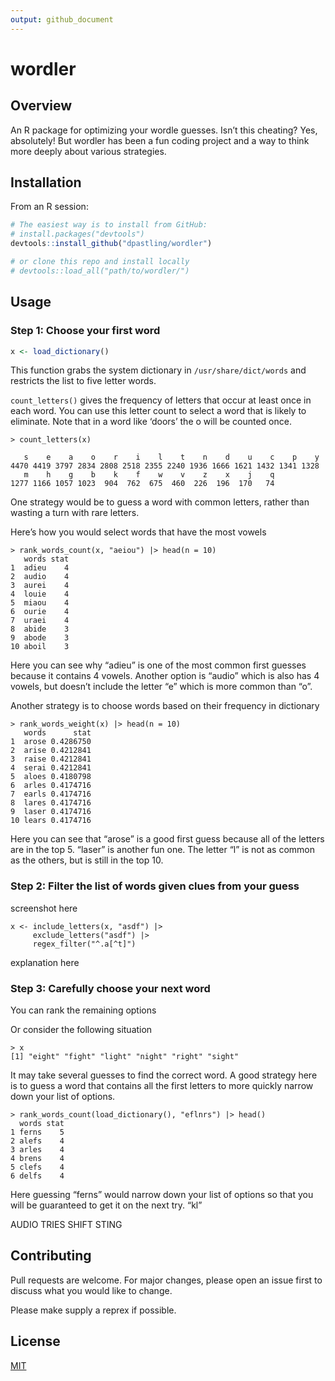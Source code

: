 ```yaml
---
output: github_document
---
```


# wordler

## Overview

An R package for optimizing your wordle guesses. Isn't this cheating? Yes, absolutely!
But wordler has been a fun coding project and a way to think more deeply about 
various strategies.

## Installation

From an R session:

```r
# The easiest way is to install from GitHub:
# install.packages("devtools")
devtools::install_github("dpastling/wordler")

# or clone this repo and install locally
# devtools::load_all("path/to/wordler/")
```


## Usage

### Step 1: Choose your first word

``` r
x <- load_dictionary()
```

This function grabs the system dictionary in `/usr/share/dict/words` and restricts
the list to five letter words.

`count_letters()` gives the frequency of letters that occur at least once in
each word. You can use this letter count to select a word that is likely to eliminate.
Note that in a word like 'doors' the o will be counted once.

```
> count_letters(x)

   s    e    a    o    r    i    l    t    n    d    u    c    p    y 
4470 4419 3797 2834 2808 2518 2355 2240 1936 1666 1621 1432 1341 1328 
   m    h    g    b    k    f    w    v    z    x    j    q 
1277 1166 1057 1023  904  762  675  460  226  196  170   74 
```

One strategy would be to guess a word with common letters, rather than wasting
a turn with rare letters.

Here's how you would select words that have the most vowels

```
> rank_words_count(x, "aeiou") |> head(n = 10)
   words stat
1  adieu    4
2  audio    4
3  aurei    4
4  louie    4
5  miaou    4
6  ourie    4
7  uraei    4
8  abide    3
9  abode    3
10 aboil    3
```

Here you can see why "adieu" is one of the most common first guesses because it
contains 4 vowels. Another option is "audio" which is also has 4 vowels, but 
doesn't include the letter "e" which is more common than "o".


Another strategy is to choose words based on their frequency in dictionary

```
> rank_words_weight(x) |> head(n = 10)
   words      stat
1  arose 0.4286750
2  arise 0.4212841
3  raise 0.4212841
4  serai 0.4212841
5  aloes 0.4180798
6  arles 0.4174716
7  earls 0.4174716
8  lares 0.4174716
9  laser 0.4174716
10 lears 0.4174716
```

Here you can see that "arose" is a good first guess because all of the letters
are in the top 5. "laser" is another fun one. The letter "l" is not as common as
the others, but is still in the top 10.


### Step 2: Filter the list of words given clues from your guess

screenshot here

```
x <- include_letters(x, "asdf") |> 
     exclude_letters("asdf") |> 
     regex_filter("^.a[^t]")
```

explanation here


### Step 3: Carefully choose your next word

You can rank the remaining options

Or consider the following situation

```
> x
[1] "eight" "fight" "light" "night" "right" "sight"
```

It may take several guesses to find the correct word. A good strategy here
is to guess a word that contains all the first letters to more quickly narrow 
down your list of options.

```
> rank_words_count(load_dictionary(), "eflnrs") |> head()
  words stat
1 ferns    5
2 alefs    4
3 arles    4
4 brens    4
5 clefs    4
6 delfs    4
```

Here guessing "ferns" would narrow down your list of options so that you will be
guaranteed to get it on the next try. "kl"


AUDIO
TRIES
SHIFT
STING


## Contributing

Pull requests are welcome. For major changes, please open an issue first to discuss what you would like to change.

Please make supply a reprex if possible.

## License

[MIT](https://choosealicense.com/licenses/mit/)


